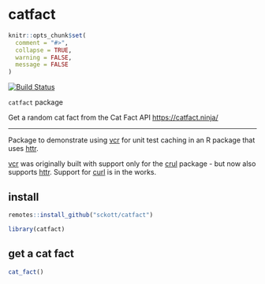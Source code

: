 catfact
=======

```r
knitr::opts_chunk$set(
  comment = "#>",
  collapse = TRUE,
  warning = FALSE,
  message = FALSE
)
```

[![Build Status](https://travis-ci.org/sckott/catfact.svg?branch=master)](https://travis-ci.org/sckott/catfact)

`catfact` package

Get a random cat fact from the Cat Fact API <https://catfact.ninja/>


----

Package to demonstrate using [vcr][] for unit test caching in an R package that uses [httr][].

[vcr][] was originally built with support only for the [crul][] package - but now also supports [httr][]. Support for [curl][] is in the works.

## install

```r
remotes::install_github("sckott/catfact")
```

```r
library(catfact)
```

## get a cat fact

```r
cat_fact()
```


[vcr]: https://github.com/ropensci/vcr
[crul]: https://github.com/ropensci/crul
[httr]: https://github.com/r-lib/httr
[curl]: https://github.com/jeroen/curl
